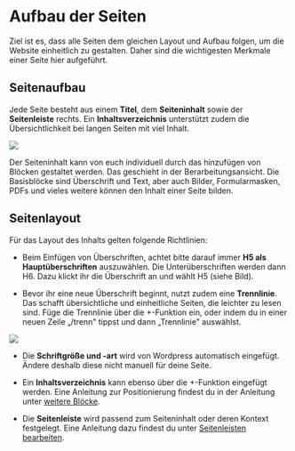 


# Aufbau der Seiten

Ziel ist es, dass alle Seiten dem gleichen Layout und Aufbau folgen, um die Website einheitlich zu gestalten. Daher sind die wichtigesten Merkmale einer Seite hier aufgeführt.

## Seitenaufbau

Jede Seite besteht aus einem <b>Titel</b>, dem <b>Seiteninhalt</b> sowie der <b>Seitenleiste</b> rechts. Ein <b>Inhaltsverzeichnis</b> unterstützt zudem die Übersichtlichkeit bei langen Seiten mit viel Inhalt.

![](/img/guide-pics/Seitenaufbau.png)

Der Seiteninhalt kann von euch individuell durch das hinzufügen von Blöcken gestaltet werden. Das geschieht in der Berarbeitungsansicht. Die Basisblöcke sind Überschrift und Text, aber auch Bilder, Formularmasken, PDFs und vieles weitere können den Inhalt einer Seite bilden.

## Seitenlayout

Für das Layout des Inhalts gelten folgende Richtlinien:
- Beim Einfügen von Überschriften, achtet bitte darauf immer <b>H5 als Hauptüberschriften</b> auszuwählen. Die Unterüberschriften werden dann H6. Dazu klickt ihr die Überschrift an und wählt H5 (siehe Bild).

- Bevor ihr eine neue Überschrift beginnt, nutzt zudem eine <b>Trennlinie</b>. Das schafft übersichtliche und einheitliche Seiten, die leichter zu lesen sind. Füge die Trennlinie über die +-Funktion ein, oder indem du in einer neuen Zeile „/trenn" tippst und dann „Trennlinie" auswählst.

![](/img/guide-pics/Ueberschrift_Trennlinie.png)

- Die <b>Schriftgröße und -art</b> wird von Wordpress automatisch eingefügt. Ändere deshalb diese nicht manuell für deine Seite.

- Ein <b>Inhaltsverzeichnis</b> kann ebenso über die +-Funktion eingefügt werden. Eine Anleitung zur Positionierung findest du in der Anleitung unter [weitere Blöcke](https://guide.asta-lg.de/docs/Seiten%20bearbeiten/weitere-bloecke#inhaltsverzeichnis-einfügen).

- Die <b>Seitenleiste</b> wird passend zum Seiteninhalt oder deren Kontext festgelegt. Eine Anleitung dazu findest du unter [Seitenleisten bearbeiten](https://guide.asta-lg.de/docs/Seiten%20bearbeiten/seitenleisten-bearbeiten).


